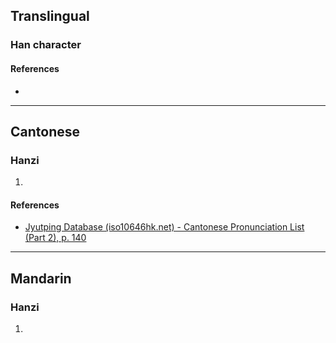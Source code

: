 {{character info/new}}
==Translingual==

===Han character===
{{Han char|rn=85|rad=水|as=07|sn=10|four=33134|canj=EJIK|ids=⿰氵宊}}

====References====
* {{Han ref|kx=0626.180|dkj=17533|hdz=31634.020|uh=6D8B|ud=28043|bh=D260|bd=53856}}

----

==Cantonese==

===Hanzi===
{{yue-hanzi|jyut=[[teot1]]|y=teut1}}

# {{defn|lang=yue|sort=水07}}

====References====
* [http://www.iso10646hk.net/jp/document/download.jsp Jyutping Database (iso10646hk.net) - Cantonese Pronunciation List (Part 2), p. 140]

----

==Mandarin==

===Hanzi===
{{cmn-hanzi|pin=[[tū]] ([[tu1]])|wg=t'u<sup>1</sup>}}

# {{defn|lang=cmn|sort=水07}}